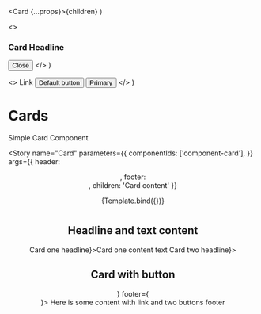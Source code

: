 
  <Card {...props}>{children}</Card>
)

  <>
    <h3>Card Headline</h3>
    <Button variant="close">
      <span className="sr-only">Close</span>
      <i></i>
    </Button>
  </>
)

  <>
    <Link href="https://seb.se" className="button link">
      Link
    </Link>
    <Button>Default button</Button>
    <Button variant="primary">Primary</Button>
  </>
)

<Meta title="Components/Card" component={Card} />

# Cards

Simple Card Component

<Story
  name="Card"
  parameters={{
    componentIds: ['component-card'],
  }}
  args={{ header: <Header />, footer: <Footer />, children: 'Card content' }}
>
  {Template.bind({})}
</Story>

#

## Headline and text content

<Canvas>
  <Card header={<h3>Card one headline</h3>}>Card one content text</Card>
  <Card header={<h3>Card two headline</h3>}></Card>
</Canvas>

## Card with button

<Canvas>
  <Card header={<Header />} footer={<Footer />}>
    Here is some content with link and two buttons footer
  </Card>
</Canvas>

<ArgsTable of={Card} />
